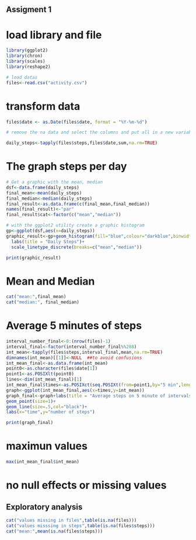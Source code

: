 ## Assigment 1

# load library and file

```r

library(ggplot2)
library(chron)
library(scales)
library(reshape2)

# load datas 
files<-read.csv("activity.csv")
```

# transform data

```r
files$date <- as.Date(files$date, format = "%Y-%m-%d")

# remove the na data and select the columns and put all in a new variable

daily_steps<-tapply(files$steps,files$date,sum,na.rm=TRUE)
```

#  The graph  steps per day

```r
# Get a graphic with the mean, median 
dsf<-data.frame(daily_steps)
final_mean<-mean(daily_steps)
final_median<-median(daily_steps)
final_result<-as.data.frame(c(final_mean,final_median))
names(final_result)<-"par"
final_result$cat<-factor(c("mean","median"))

# with the ggplot2 utility create a graphic histogram
gp<-ggplot(dsf,aes(x=daily_steps))
graphic_result<-gp+geom_histogram(fill="blue",colour="darkblue",binwidth=3000)+
  labs(title = "Daily Steps")+
  scale_linetype_discrete(breaks=c("mean","median")) 

```

```r
print(graphic_result)

```
# Mean and Median

```r
cat("mean:",final_mean)
cat("median:", final_median)

```
# Average 5 minutes of steps
```r
interval_number_final<-0:(nrow(files)-1)
interval_final<-factor(interval_number_final%%288)
int_mean<-tapply(files$steps,interval_final,mean,na.rm=TRUE)
dimnames(int_mean)[[1]]<-NULL  ##to avoid confusions
int_mean_final<-as.data.frame(int_mean)
point0<-as.character(files$date[1])
point1<-as.POSIXlt(point0)
lines<-dim(int_mean_final)[1]
int_mean_final$times<-as.POSIXct(seq.POSIXt(from=point1,by="5 min",length.out=lines))
graph<-ggplot(int_mean_final,aes(x=times,y=int_mean))
graph_final<-graph+labs(title = "Average steps on 5 minute of intervals")+
geom_point(size=1)+
geom_line(size=.5,col="black")+
labs(x="time",y="number of steps")
```

```r
print(graph_final)

```
# maximun values
```r
max(int_mean_final$int_mean)
```

# no null effects or missing values
## Exploratory analysis
```r
cat("values missing in files",table(is.na(files)))
cat("values misssing in steps",table(is.na(files$steps)))
cat("mean:",mean(is.na(files$steps)))
```
